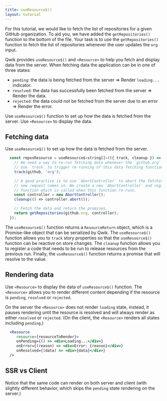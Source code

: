 ```yaml
---
title: useResource$()
layout: tutorial
---
```


For this tutorial, we would like to fetch the list of repositories for a given GitHub organization. To aid you, we have added the `getRepositories()` function to the bottom of the file. Your task is to use the `getRepositories()` function to fetch the list of repositories whenever the user updates the `org` input.

Qwik provides `useResource$()` and `<Resource>` to help you fetch and display data from the server. When fetching data the application can be in one of three states:

- `pending`: the data is being fetched from the server => Render `loading...` indicator.
- `resolved`: the data has successfully been fetched from the server => Render the data.
- `rejected`: the data could not be fetched from the server due to an error => Render the error.

Use `useResource$()` function to set up how the data is fetched from the server. Use `<Resource>` to display the data.

## Fetching data

Use `useResource$()` to set up how the data is fetched from the server.

```jsx
  const reposResource = useResource$<string[]>(({ track, cleanup }) => {
    // We need a way to re-run fetching data whenever the `github.org` changes.
    // Use `track` to trigger re-running of this data fetching function.
    track(github, 'org');

    // A good practice is to use `AbortController` to abort the fetching of data if
    // new request comes in. We create a new `AbortController` and register a `cleanup`
    // function which is called when this function re-runs.
    const controller = new AbortController();
    cleanup(() => controller.abort());

    // Fetch the data and return the promises.
    return getRepositories(github.org, controller);
  });
```

The `useResource$()` function returns a `ResourceReturn` object, which is a Promise-like object that can be serialized by Qwik. The `useResource$()` function allows you to `track` story properties so that the `useResource$()` function can be reactive on store changes. The `cleanup` function allows you to register a code that needs to be run to release resources from the previous run. Finally, the `useResource$()` function returns a promise that will resolve to the value.

## Rendering data

Use `<Resource>` to display the data of `useResource$()` function. The `<Resource>` allows you to render different content depending if the resource is `pending`, `resolved` or `rejected`.

On the server the `<Resource>` does not render `loading` state, instead, it pauses rendering until the resource is resolved and will always render as either `resolved` or `rejected`. (On the client, the `<Resource>` renders all states including `pending`.)

```jsx
  <Resource
     resource={resourceToRender}>
     onPending={() => <div>Loading...</div>}
     onError={(reason) => <div>Error: {reason}</div>}
     onResolved={(data) => <div>{data}</div>}
  />
```

## SSR vs Client

Notice that the same code can render on both server and client (with slightly different behavior, which skips the `pending` state rendering on the server.)
